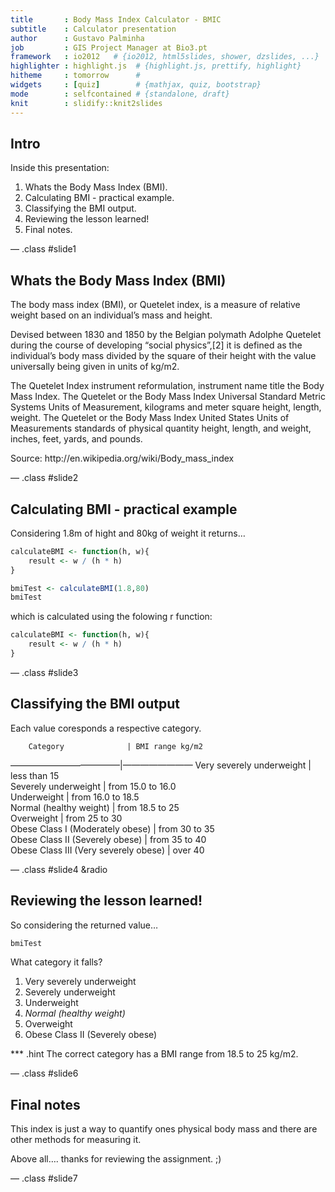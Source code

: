 ```yaml
---
title       : Body Mass Index Calculator - BMIC
subtitle    : Calculator presentation
author      : Gustavo Palminha
job         : GIS Project Manager at Bio3.pt
framework   : io2012   # {io2012, html5slides, shower, dzslides, ...}
highlighter : highlight.js  # {highlight.js, prettify, highlight}
hitheme     : tomorrow      # 
widgets     : [quiz]        # {mathjax, quiz, bootstrap}
mode        : selfcontained # {standalone, draft}
knit        : slidify::knit2slides
---
```


## Intro

Inside this presentation:

1. Whats the Body Mass Index (BMI).
2. Calculating BMI - practical example.
3. Classifying the BMI output.
4. Reviewing the lesson learned! 
5. Final notes.

--- .class #slide1 

##  Whats the Body Mass Index (BMI)

The body mass index (BMI), or Quetelet index, is a measure of relative weight based on an individual's mass and height.

Devised between 1830 and 1850 by the Belgian polymath Adolphe Quetelet during the course of developing "social physics",[2] it is defined as the individual's body mass divided by the square of their height with the value universally being given in units of kg/m2.

The Quetelet Index instrument reformulation, instrument name title the Body Mass Index. The Quetelet or the Body Mass Index Universal Standard Metric Systems Units of Measurement, kilograms and meter square height, length, weight. The Quetelet or the Body Mass Index United States Units of Measurements standards of physical quantity height, length, and weight, inches, feet, yards, and pounds.

Source: http://en.wikipedia.org/wiki/Body_mass_index

--- .class #slide2 

## Calculating BMI - practical example

Considering 1.8m of hight and 80kg of weight it returns... 
```r
calculateBMI <- function(h, w){
	result <- w / (h * h)
}

bmiTest <- calculateBMI(1.8,80)
bmiTest

```

which is calculated using the folowing r function:
```r
calculateBMI <- function(h, w){
	result <- w / (h * h)
}
```

--- .class #slide3 

## Classifying the BMI output

Each value coresponds a respective category.

		Category 			  |	BMI range kg/m2 	   
--------------------------------------|------------------------
Very severely underweight		  | 	less than 15	   
Severely underweight			  | 	from 15.0 to 16.0    
Underweight 				  |	from 16.0 to 18.5    
Normal (healthy weight) 		  |	from 18.5 to 25	   
Overweight					  | 	from 25 to 30 	   
Obese Class I (Moderately obese)	  | 	from 30 to 35 	   
Obese Class II (Severely obese) 	  |	from 35 to 40 	   
Obese Class III (Very severely obese) |	over 40 	    	   


--- .class #slide4 &radio

## Reviewing the lesson learned! 

So considering the returned value...
```r
bmiTest
```

What category it falls?

1. Very severely underweight
2. Severely underweight
3. Underweight 
4. _Normal (healthy weight)_
6. Overweight
7. Obese Class II (Severely obese)

*** .hint 
The correct category has a BMI range from 18.5 to 25 kg/m2.


--- .class #slide6

## Final notes

This index is just a way to quantify ones physical body mass and there are other methods for measuring it.

Above all.... thanks for reviewing the assignment. ;)

--- .class #slide7 
